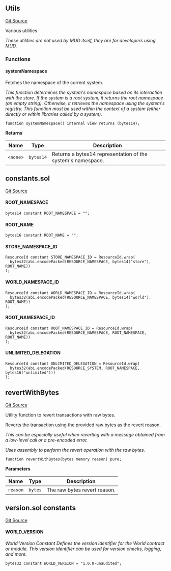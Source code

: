 [//]: # "This file is autogenerated, do not change manually"

## Utils

[Git Source](https://github.com/latticexyz/mud/blob/main/packages/world/src/Utils.sol)

Various utilities

_These utilities are not used by MUD itself, they are for developers using MUD._

### Functions

#### systemNamespace

Fetches the namespace of the current system.

_This function determines the system's namespace based on its interaction with the store. If the system is a root system, it returns the root namespace (an empty string). Otherwise, it retrieves the namespace using the system's registry.
This function must be used within the context of a system (either directly or within libraries called by a system)._

```solidity
function systemNamespace() internal view returns (bytes14);
```

**Returns**

| Name     | Type      | Description                                                 |
| -------- | --------- | ----------------------------------------------------------- |
| `<none>` | `bytes14` | Returns a bytes14 representation of the system's namespace. |

## constants.sol

[Git Source](https://github.com/latticexyz/mud/blob/main/packages/world/src/constants.sol)

#### ROOT_NAMESPACE

```solidity
bytes14 constant ROOT_NAMESPACE = "";
```

#### ROOT_NAME

```solidity
bytes16 constant ROOT_NAME = "";
```

#### STORE_NAMESPACE_ID

```solidity
ResourceId constant STORE_NAMESPACE_ID = ResourceId.wrap(
  bytes32(abi.encodePacked(RESOURCE_NAMESPACE, bytes14("store"), ROOT_NAME))
);
```

#### WORLD_NAMESPACE_ID

```solidity
ResourceId constant WORLD_NAMESPACE_ID = ResourceId.wrap(
  bytes32(abi.encodePacked(RESOURCE_NAMESPACE, bytes14("world"), ROOT_NAME))
);
```

#### ROOT_NAMESPACE_ID

```solidity
ResourceId constant ROOT_NAMESPACE_ID = ResourceId.wrap(
  bytes32(abi.encodePacked(RESOURCE_NAMESPACE, ROOT_NAMESPACE, ROOT_NAME))
);
```

#### UNLIMITED_DELEGATION

```solidity
ResourceId constant UNLIMITED_DELEGATION = ResourceId.wrap(
  bytes32(abi.encodePacked(RESOURCE_SYSTEM, ROOT_NAMESPACE, bytes16("unlimited")))
);
```

## revertWithBytes

[Git Source](https://github.com/latticexyz/mud/blob/main/packages/world/src/revertWithBytes.sol)

Utility function to revert transactions with raw bytes.

Reverts the transaction using the provided raw bytes as the revert reason.

_This can be especially useful when reverting with a message obtained from a low-level call or a pre-encoded error._

_Uses assembly to perform the revert operation with the raw bytes._

```solidity
function revertWithBytes(bytes memory reason) pure;
```

**Parameters**

| Name     | Type    | Description                  |
| -------- | ------- | ---------------------------- |
| `reason` | `bytes` | The raw bytes revert reason. |

## version.sol constants

[Git Source](https://github.com/latticexyz/mud/blob/main/packages/world/src/version.sol)

#### WORLD_VERSION

_World Version Constant
Defines the version identifier for the World contract or module.
This version identifier can be used for version checks, logging, and more._

```solidity
bytes32 constant WORLD_VERSION = "1.0.0-unaudited";
```
